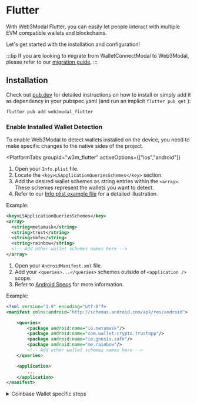 
# Flutter

With Web3Modal Flutter, you can easily let people interact with multiple EVM compatible wallets and blockchains.

Let's get started with the installation and configuration!

:::tip
If you are looking to migrate from WalletConnectModal to Web3Modal, please refer to our [migration guide](./migration).
:::


## Installation

Check out [pub.dev](https://pub.dev/packages/web3modal_flutter/install) for detailed instructions on how to install or simply add it as dependency in your pubspec.yaml (and run an implicit `flutter pub get` ):

```ruby
flutter pub add web3modal_flutter
```

### Enable Installed Wallet Detection

To enable Web3Modal to detect wallets installed on the device, you need to make specific changes to the native sides of the project.

<PlatformTabs
	groupId="w3m_flutter"
	activeOptions={["ios","android"]}
>
<PlatformTabItem value="ios">

1. Open your `Info.plist` file.
2. Locate the `<key>LSApplicationQueriesSchemes</key>` section.
3. Add the desired wallet schemes as string entries within the `<array>`. These schemes represent the wallets you want to detect.
4. Refer to our [Info.plist example file](https://github.com/WalletConnect/react-native-examples/blob/main/dapps/ModalUProvider/ios/ModalUProvider/Info.plist) for a detailed illustration.

Example:

```xml
<key>LSApplicationQueriesSchemes</key>
<array>
  <string>metamask</string>
  <string>trust</string>
  <string>safe</string>
  <string>rainbow</string>
  <!-- Add other wallet schemes names here -->
</array>
```
</PlatformTabItem>
<PlatformTabItem value="android">

1. Open your `AndroidManifest.xml` file.
2. Add your `<queries>...</queries>` schemes outside of `<application />` scope.
3. Refer to [Android Specs](https://developer.android.com/guide/topics/manifest/queries-element) for more information.

Example:

```xml
<?xml version="1.0" encoding="utf-8"?>
<manifest xmlns:android="http://schemas.android.com/apk/res/android">

    <queries>
        <package android:name="io.metamask"/>
        <package android:name="com.wallet.crypto.trustapp"/>
        <package android:name="io.gnosis.safe"/>
        <package android:name="me.rainbow"/>
        <!-- Add other wallet schemes names here -->
    </queries>

    <application>
        ...
    </application>
</manifest>
```
</PlatformTabItem>
</PlatformTabs>

<details>
<summary>Coinbase Wallet specific steps</summary>
<div>

:::caution
Coinbase Wallet support is still in beta. If you want to try it out please installs Web3Modal version **3.1.0-beta01**
:::

Since Coinbase Wallet uses it own SDK there are a few simply steps to do if you are planning to include and support it

1. You must include `<string>cbwallet</string>` on iOS and `<package android:name="org.toshi"/>` on Android. (See "Enable Installed Wallet Detection" section above to look on how to do it)
2. Make sure pods are installed, otherwise run `pod install` inside your `/ios` folder.
3. Open your `/ios/Runner.xcworkspace` file with Xcode and add the following code in `AppDelegate.swift` file:

```swift
import CoinbaseWalletSDK
```

```swift
override func application(_ app: UIApplication, open url: URL, options: [UIApplication.OpenURLOptionsKey : Any] = [:]) -> Bool {
    if #available(iOS 13.0, *) {
        if (try? CoinbaseWalletSDK.shared.handleResponse(url)) == true {
            return true
        }
    } else {
        // Fallback on earlier versions
    }
    // handle other types of deep links
    return false
}

override func application(_ application: UIApplication, continue userActivity: NSUserActivity, restorationHandler: @escaping ([UIUserActivityRestoring]?) -> Void) -> Bool {
    if #available(iOS 13.0, *) {
        if let url = userActivity.webpageURL,
            (try? CoinbaseWalletSDK.shared.handleResponse(url)) == true {
            return true
        }
    } else {
        // Fallback on earlier versions
    }
    // handle other types of deep links
    return false
}
```

:::note
If you don't want to include/support Coinbase Wallet you just need to pass the walletId `fd20dc426fb37566d803205b19bbc1d4096b248ac04548e3cfb6b3a38bd033aa` to [excludedWalletIds](/web3modal/flutter/custom-wallets#excludedwalletids) options Array.
:::

</div>
</details>